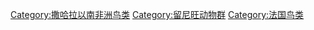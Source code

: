 {{Commons category|Birds of Réunion}}

[[Category:撒哈拉以南非洲鸟类|Category:撒哈拉以南非洲鸟类]]
[[Category:留尼旺动物群|Category:留尼旺动物群]]
[[Category:法国鸟类|Category:法国鸟类]]